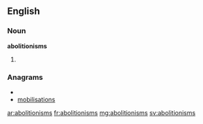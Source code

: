 ==English==

===Noun===
'''abolitionisms'''

# {{plural of|[[abolitionism]]}}

===Anagrams===
* {{alphagram|abiiilmnoosst}}
* [[mobilisations#English|mobilisations]]

[[ar:abolitionisms]]
[[fr:abolitionisms]]
[[mg:abolitionisms]]
[[sv:abolitionisms]]